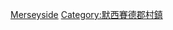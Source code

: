{{Commonscat|Towns and villages in Merseyside}}

[[Category:英格蘭各郡城鎮|Merseyside]]
[[Category:默西賽德郡村鎮|Category:默西賽德郡村鎮]]
